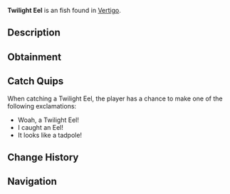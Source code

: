 {{FishInfobox
|image          = Twilight Eel.png
|rarity         = Uncommon
|sea            = First Sea
|location       = [[Vertigo]]
|sublocation    = 
|sources        = Fishing Rod
|radar_location = 
|xp             = 100
|weather        = 
|time           = 
|season         = Winter
|bait           = Insect
|base_weight    = 20
|base_value     = 90
|weight_range   = 10
|base_chance    = 70
|base_resil     = 40
}}
'''Twilight Eel''' is an {{Rarity|Uncommon}} fish found in [[Vertigo]].

== Description ==
{{Description|The Twilight Eel, whilst resembling a giant tadpole, is an Eel. Twilight Eels are extremely slimy, and use the bulb on their head to attract prey.|Bestiary Entry}}

== Obtainment ==
{{Description|Found in Vertigo's Dip.|Bestiary Hint}}
{{Fish Availability|
Vertigo/Vertigos Dip
|top_rods      = 
Trident Rod\265106.65\145219.69;
Leviathan's Fang Rod\256625.6\227354.13;
Free Spirit Rod\255250.93\180370.84;
Azure Of Lagoon\223986.8\195113.56;
No-Life Rod\215639.69\200950.34;
Flimsy Rod\174992.12\174992.12;
Resourceful Rod\162892.71\122643.53;
Buddy Bond Rod\115657.38\95139.92;
Seraphic Rod\197426.71\197426.71;
Tempest Rod\190620.95\190620.95;
Lucky Rod\127720.16\107173.93;
Astralhook Rod\190468.33\74383.49;
Ethereal Prism Rod\190232.21\133463.74;
Verdant Shear Rod\184375.45\168010.25;
Blazebringer Rod\182611.48\178552.07;
Challenger's Rod\182276.28\180638.47;
Zeus Rod\181157.24\167417.27;
Depthseeker Rod\180076.3\153692.85;
Rod Of The Forgotten Fang\179909.9\179909.9;
Volcanic Rod\176223.2\130032.73;
Avalanche Rod\174114.26\137511.45;
Rod Of The Depths\168357.18\162976.53;
Rod Of The Exalted One\164747.5\162787.4;
Steady Rod\96352.63\71180.18
|recommended   = Trident Rod
}}

== Catch Quips ==
When catching a Twilight Eel, the player has a chance to make one of the following exclamations:
* Woah, a Twilight Eel!
* I caught an Eel!
* It looks like a tadpole!

== Change History ==
{{Change History|{{subst:Current Version}}}}

== Navigation ==
{{Fish Navbox|Vertigo}}